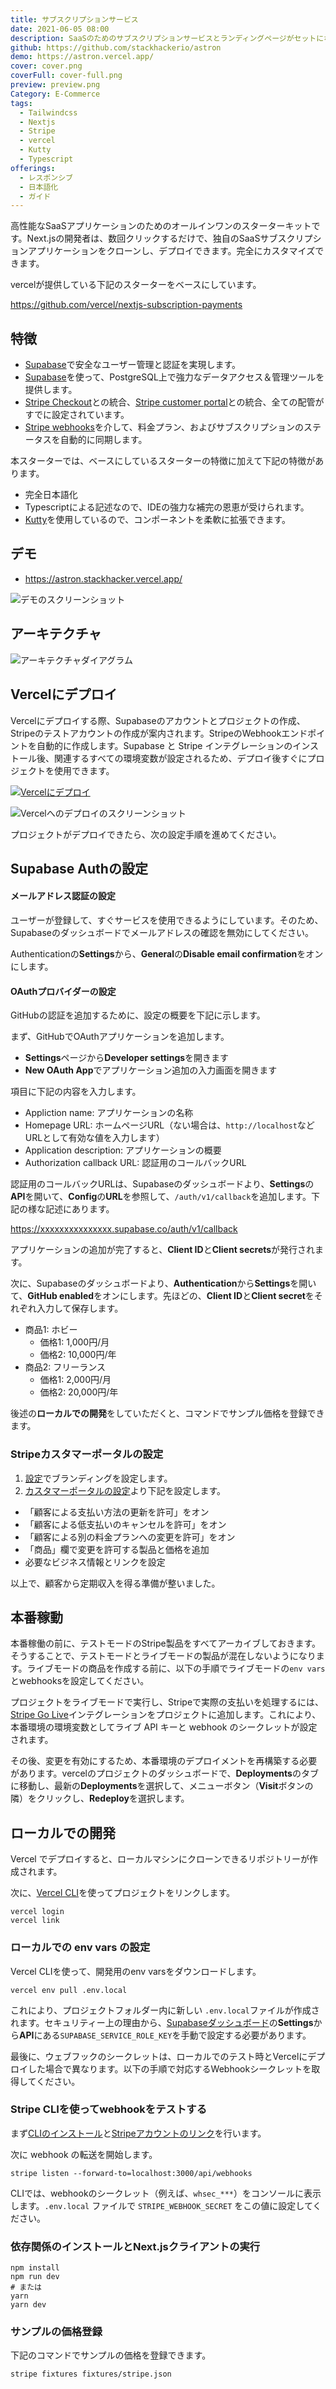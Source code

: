 ```yaml
---
title: サブスクリプションサービス
date: 2021-06-05 08:00
description: SaaSのためのサブスクリプションサービスとランディングページがセットになったスターター
github: https://github.com/stackhackerio/astron
demo: https://astron.vercel.app/
cover: cover.png
coverFull: cover-full.png
preview: preview.png
Category: E-Commerce
tags:
  - Tailwindcss
  - Nextjs
  - Stripe
  - vercel
  - Kutty
  - Typescript
offerings:
  - レスポンシブ
  - 日本語化
  - ガイド
---
```

高性能なSaaSアプリケーションのためのオールインワンのスターターキットです。Next.jsの開発者は、数回クリックするだけで、独自のSaaSサブスクリプションアプリケーションをクローンし、デプロイできます。完全にカスタマイズできます。

vercelが提供している下記のスターターをベースにしています。

https://github.com/vercel/nextjs-subscription-payments

## 特徴

- [Supabase](https://supabase.io/docs/guides/auth)で安全なユーザー管理と認証を実現します。
- [Supabase](https://supabase.io/docs/guides/database)を使って、PostgreSQL上で強力なデータアクセス＆管理ツールを提供します。
- [Stripe Checkout](https://stripe.com/docs/payments/checkout)との統合、[Stripe customer portal](https://stripe.com/docs/billing/subscriptions/customer-portal)との統合、全ての配管がすでに設定されています。
- [Stripe webhooks](https://stripe.com/docs/webhooks)を介して、料金プラン、およびサブスクリプションのステータスを自動的に同期します。

本スターターでは、ベースにしているスターターの特徴に加えて下記の特徴があります。

- 完全日本語化
- Typescriptによる記述なので、IDEの強力な補完の恩恵が受けられます。
- [Kutty](https://github.com/praveenjuge/kutty/)を使用しているので、コンポーネントを柔軟に拡張できます。

## デモ

- https://astron.stackhacker.vercel.app/

![デモのスクリーンショット](demo.png)

## アーキテクチャ

![アーキテクチャダイアグラム](architecture-diagram.svg)

## Vercelにデプロイ

Vercelにデプロイする際、Supabaseのアカウントとプロジェクトの作成、Stripeのテストアカウントの作成が案内されます。StripeのWebhookエンドポイントを自動的に作成します。Supabase と Stripe インテグレーションのインストール後、関連するすべての環境変数が設定されるため、デプロイ後すぐにプロジェクトを使用できます。

[![Vercelにデプロイ](https://vercel.com/button)](https://vercel.com/new/git/external?repository-url=https%3A%2F%2Fgithub.com%2Fstackhackerio%2Fastron&project-name=astron&repo-name=astron&demo-title=Next.js%20Subscription%20Payments%20Starter&demo-description=Demo%20project%20on%20Vercel&demo-url=https%3A%2F%2Fsubscription-payments.vercel.app&demo-image=https%3A%2F%2Fsubscription-payments.vercel.app%2Fdemo.png&integration-ids=oac_pb1dqJT8Ry2D99Q0o9qXWIhJ,oac_jUduyjQgOyzev1fjrW83NYOv&external-id=atron)

![Vercelへのデプロイのスクリーンショット](vercel-deploy.png)

プロジェクトがデプロイできたら、次の設定手順を進めてください。

## Supabase Authの設定

#### メールアドレス認証の設定

ユーザーが登録して、すぐサービスを使用できるようにしています。そのため、Supabaseのダッシュボードでメールアドレスの確認を無効にしてください。

Authenticationの**Settings**から、**General**の**Disable email confirmation**をオンにします。

#### OAuthプロバイダーの設定

GitHubの認証を追加するために、設定の概要を下記に示します。

まず、GitHubでOAuthアプリケーションを追加します。

- **Settings**ページから**Developer settings**を開きます
- **New OAuth App**でアプリケーション追加の入力画面を開きます

項目に下記の内容を入力します。

- Appliction name: アプリケーションの名称
- Homepage URL: ホームページURL（ない場合は、`http://localhost`などURLとして有効な値を入力します）
- Application description: アプリケーションの概要
- Authorization callback URL: 認証用のコールバックURL

認証用のコールバックURLは、Supabaseのダッシュボードより、**Settings**の**API**を開いて、**Config**の**URL**を参照して、`/auth/v1/callback`を追加します。下記の様な記述にあります。

https://xxxxxxxxxxxxxxx.supabase.co/auth/v1/callback

アプリケーションの追加が完了すると、**Client ID**と**Client secrets**が発行されます。

次に、Supabaseのダッシュボードより、**Authentication**から**Settings**を開いて、**GitHub enabled**をオンにします。先ほどの、**Client ID**と**Client secret**をそれぞれ入力して保存します。

- 商品1: ホビー
  - 価格1: 1,000円/月
  - 価格2: 10,000円/年
- 商品2: フリーランス
  - 価格1: 2,000円/月
  - 価格2: 20,000円/年

後述の**ローカルでの開発**をしていただくと、コマンドでサンプル価格を登録できます。

### Stripeカスタマーポータルの設定

1. [設定](https://dashboard.stripe.com/settings/branding)でブランディングを設定します。
1. [カスタマーポータルの設定](https://dashboard.stripe.com/test/settings/billing/portal)より下記を設定します。
  - 「顧客による支払い方法の更新を許可」をオン
  - 「顧客による低支払いのキャンセルを許可」をオン
  - 「顧客による別の料金プランへの変更を許可」をオン
  - 「商品」欄で変更を許可する製品と価格を追加
  - 必要なビジネス情報とリンクを設定

以上で、顧客から定期収入を得る準備が整いました。

## 本番稼動

本番稼働の前に、テストモードのStripe製品をすべてアーカイブしておきます。そうすることで、テストモードとライブモードの製品が混在しないようになります。ライブモードの商品を作成する前に、以下の手順でライブモードの`env vars`とwebhooksを設定してください。

プロジェクトをライブモードで実行し、Stripeで実際の支払いを処理するには、[Stripe Go Live](https://vercel.com/integrations/stripe-live)インテグレーションをプロジェクトに追加します。これにより、本番環境の環境変数としてライブ API キーと webhook のシークレットが設定されます。

その後、変更を有効にするため、本番環境のデプロイメントを再構築する必要があります。vercelのプロジェクトのダッシュボードで、**Deployments**のタブに移動し、最新の**Deployments**を選択して、メニューボタン（**Visit**ボタンの隣）をクリックし、**Redeploy**を選択します。

## ローカルでの開発

Vercel でデプロイすると、ローカルマシンにクローンできるリポジトリーが作成されます。

次に、[Vercel CLI](https://vercel.com/download)を使ってプロジェクトをリンクします。

```shell {filename: shell}
vercel login
vercel link
```

### ローカルでの env vars の設定

Vercel CLIを使って、開発用のenv varsをダウンロードします。

```shell {filename: shell}
vercel env pull .env.local
```

これにより、プロジェクトフォルダー内に新しい `.env.local`ファイルが作成されます。セキュリティー上の理由から、[Supabaseダッシュボード](https://app.supabase.io/)の**Settings**から**API**にある`SUPABASE_SERVICE_ROLE_KEY`を手動で設定する必要があります。

最後に、ウェブフックのシークレットは、ローカルでのテスト時とVercelにデプロイした場合で異なります。以下の手順で対応するWebhookシークレットを取得してください。

### Stripe CLIを使ってwebhookをテストする

まず[CLIのインストール](https://stripe.com/docs/stripe-cli)と[Stripeアカウントのリンク](https://stripe.com/docs/stripe-cli#login-account)を行います。

次に webhook の転送を開始します。

```shell {filename: shell}
stripe listen --forward-to=localhost:3000/api/webhooks
```

CLIでは、webhookのシークレット（例えば、`whsec_***`）をコンソールに表示します。`.env.local` ファイルで `STRIPE_WEBHOOK_SECRET` をこの値に設定してください。

### 依存関係のインストールとNext.jsクライアントの実行

```shell {filename: shell}
npm install
npm run dev
# または
yarn
yarn dev
```

### サンプルの価格登録

下記のコマンドでサンプルの価格を登録できます。

```shell {filename: shell}
stripe fixtures fixtures/stripe.json
```
